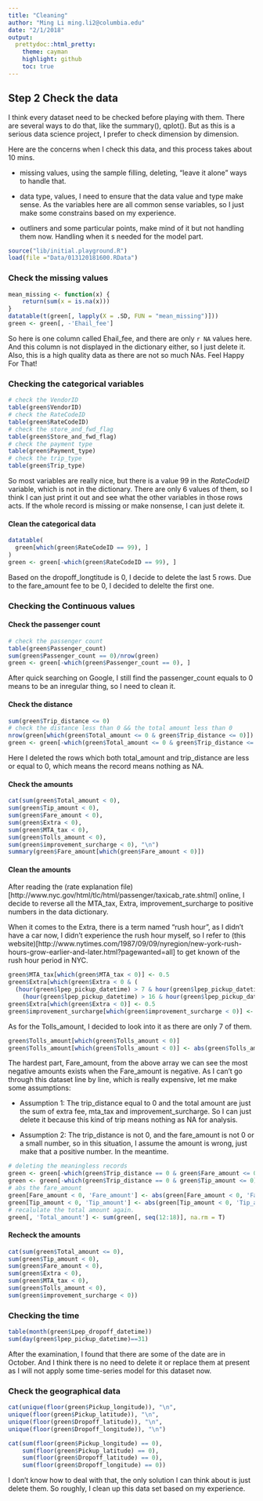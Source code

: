 ```yaml
---
title: "Cleaning"
author: "Ming Li ming.li2@columbia.edu"
date: "2/1/2018"
output: 
  prettydoc::html_pretty:
    theme: cayman
    highlight: github
    toc: true
---
```

## Step 2 Check the data

I think every dataset need to be checked before playing with them. There are several ways to do that, like the summary(), qplot(). But as this is a serious data science project, I prefer to check dimension by dimension.

Here are the concerns when I check this data, and this process takes about 10 mins.

+ missing values, using the sample filling, deleting, "leave it alone" ways to handle that.

+ data type, values, I need to ensure that the data value and type make sense. As the variables here are all common sense variables, so I just make some constrains based on my experience.

+ outliners and some particular points, make mind of it but not handling them now. Handling when it s needed for the model part.

```r
source("lib/initial.playground.R")
load(file ="Data/013120181600.RData")
```

### Check the missing values
```r
mean_missing <- function(x) {
    return(sum(x = is.na(x)))
}
datatable(t(green[, lapply(X = .SD, FUN = "mean_missing")]))
green <- green[, -'Ehail_fee']
```
So here is one column called Ehail_fee, and there are only `r NA` values here. And this column is not displayed in the dictionary either, so I just delete it. Also, this is a high quality data as there are not so much NAs. Feel Happy For That!

### Checking the categorical variables
```r
# check the VendorID
table(green$VendorID)
# check the RateCodeID
table(green$RateCodeID)
# check the store_and_fwd_flag
table(green$Store_and_fwd_flag)
# check the payment type
table(green$Payment_type)
# check the trip_type
table(green$Trip_type)
```
So most variables are really nice, but there is a value $99$ in the $RateCodeID$ variable, which is not in the dictionary. There are only 6 values of them, so I think I can just print it out and see what the other variables in those rows acts. If the whole record is missing or make nonsense, I can just delete it.

#### Clean the categorical data
```r
datatable(
  green[which(green$RateCodeID == 99), ]
)
green <- green[-which(green$RateCodeID == 99), ]
```

Based on the dropoff_longtitude is 0, I decide to delete the last 5 rows. Due to the fare_amount fee to be 0, I decided to delelte the first one.

### Checking the Continuous values
#### Check the passenger count
```r
# check the passenger count
table(green$Passenger_count)
sum(green$Passenger_count == 0)/nrow(green)
green <- green[-which(green$Passenger_count == 0), ]
```
After quick searching on Google, I still find the passenger_count equals to 0 means to be an inregular thing, so I need to clean it.

####  Check the distance
```r
sum(green$Trip_distance <= 0)
# check the distance less than 0 && the total amount less than 0
nrow(green[which(green$Total_amount <= 0 & green$Trip_distance <= 0)])
green <- green[-which(green$Total_amount <= 0 & green$Trip_distance <= 0), ]
```
Here I deleted the rows which both total_amount and trip_distance are less or equal to 0, which means the record means nothing as NA.

#### Check the amounts
```r
cat(sum(green$Total_amount < 0),
sum(green$Tip_amount < 0),
sum(green$Fare_amount < 0),
sum(green$Extra < 0),
sum(green$MTA_tax < 0),
sum(green$Tolls_amount < 0),
sum(green$improvement_surcharge < 0), "\n")
summary(green$Fare_amount[which(green$Fare_amount < 0)])
```

#### Clean the amounts
After reading the (rate explanation file)[http://www.nyc.gov/html/tlc/html/passenger/taxicab_rate.shtml] online, I decide to reverse all the MTA_tax, Extra, improvement_surcharge to positive numbers in the data dictionary.

When it comes to the Extra, there is a term named "rush hour", as I didn't have a car now, I didn't experience the rush hour myself, so I refer to (this website)[http://www.nytimes.com/1987/09/09/nyregion/new-york-rush-hours-grow-earlier-and-later.html?pagewanted=all] to get known of the rush hour period in NYC.

```r
green$MTA_tax[which(green$MTA_tax < 0)] <- 0.5
green$Extra[which(green$Extra < 0 & (
  (hour(green$lpep_pickup_datetime) > 7 & hour(green$lpep_pickup_datetime) < 9) |
    (hour(green$lpep_pickup_datetime) > 16 & hour(green$lpep_pickup_datetime) < 18)))] <- 1
green$Extra[which(green$Extra < 0)] <- 0.5
green$improvement_surcharge[which(green$improvement_surcharge < 0)] <- 0.3
```

As for the Tolls_amount, I decided to look into it as there are only 7 of them.

```r
green$Tolls_amount[which(green$Tolls_amount < 0)]
green$Tolls_amount[which(green$Tolls_amount < 0)] <- abs(green$Tolls_amount[which(green$Tolls_amount < 0)])
```

The hardest part, Fare_amount, from the above array we can see the most negative amounts exists when the Fare_amount is negative. As I can't go through this dataset line by line, which is really expensive, let me make some assumptions:

+ Assumption 1: The trip_distance equal to 0 and the total amount are just the sum of extra fee, mta_tax and improvement_surcharge. So I can just delete it because this kind of trip means nothing as NA for analysis.

+ Assumption 2: The trip_distance is not 0, and the fare_amount is not 0 or a small number, so in this situation, I assume the amount is wrong, just make that a positive number. In the meantime.

```r
# deleting the meaningless records
green <- green[-which(green$Trip_distance == 0 & green$Fare_amount <= 0)]
green <- green[-which(green$Trip_distance == 0 & green$Tip_amount <= 0)]
# abs the fare_amount
green[Fare_amount < 0, 'Fare_amount'] <- abs(green[Fare_amount < 0, 'Fare_amount'])
green[Tip_amount < 0, 'Tip_amount'] <- abs(green[Tip_amount < 0, 'Tip_amount'])
# recalulate the total amount again.
green[, 'Total_amount'] <- sum(green[, seq(12:18)], na.rm = T)
```

#### Recheck the amounts
```r
cat(sum(green$Total_amount <= 0),
sum(green$Tip_amount < 0),
sum(green$Fare_amount < 0),
sum(green$Extra < 0),
sum(green$MTA_tax < 0),
sum(green$Tolls_amount < 0),
sum(green$improvement_surcharge < 0))
```

### Checking the time

```r
table(month(green$Lpep_dropoff_datetime))
sum(day(green$lpep_pickup_datetime)==31)
```

After the examination, I found that there are some of the date are in October. And I think there is no need to delete it or replace them at present as I will not apply some time-series model for this dataset now.

### Check the geographical data
```r
cat(unique(floor(green$Pickup_longitude)), "\n",
unique(floor(green$Pickup_latitude)), "\n",
unique(floor(green$Dropoff_latitude)), "\n",
unique(floor(green$Dropoff_longitude)), "\n")

cat(sum(floor(green$Pickup_longitude) == 0),
    sum(floor(green$Pickup_latitude) == 0),
    sum(floor(green$Dropoff_latitude) == 0),
    sum(floor(green$Dropoff_longitude) == 0))
```

I don't know how to deal with that, the only solution I can think about is just delete them. So roughly, I clean up this data set based on my experience.
